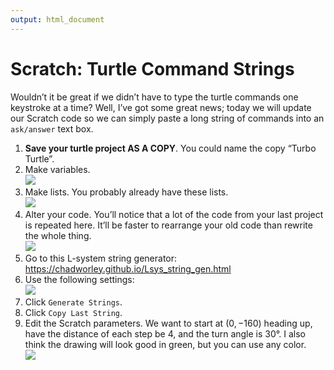 ```yaml
---
output: html_document
---
```


# Scratch: Turtle Command Strings

Wouldn't it be great if we didn't have to type the turtle commands one keystroke at a time? Well, I've got some great news; today we will update our Scratch code so we can simply paste a long string of commands into an `ask/answer` text box.

1. **Save your turtle project AS A COPY**. You could name the copy "Turbo Turtle".
2. Make variables.\
![](variables.png)
3. Make lists. You probably already have these lists.\
![](lists.png)
4. Alter your code. You'll notice that a lot of the code from your last project is repeated here. It'll be faster to rearrange your old code than rewrite the whole thing.\
![](code_all.png)
5. Go to this L-system string generator: [https://chadworley.github.io/Lsys_string_gen.html](https://chadworley.github.io/Lsys_string_gen.html)
6. Use the following settings:\
![](lsys_gen_setup.png)
7. Click `Generate Strings`.
8. Click `Copy Last String`.
9. Edit the Scratch parameters. We want to start at $(0,-160)$ heading up, have the distance of each step be $4$, and the turn angle is 30°. I also think the drawing will look good in green, but you can use any color.\
![](s_pams_1.png)


